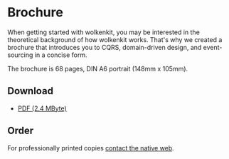 # Brochure

When getting started with wolkenkit, you may be interested in the theoretical background of how wolkenkit works. That's why we created a brochure that introduces you to CQRS, domain-driven design, and event-sourcing in a concise form.

The brochure is 68 pages, DIN A6 portrait (148mm x 105mm).

## Download

- [PDF (2.4 MByte)](/static/en-US/downloads/wolkenkit-brochure.pdf)

## Order

For professionally printed copies [contact the native web](mailto:hello@thenativeweb.io).
